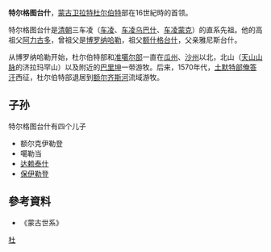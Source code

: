 '''特尔格图台什'''，[[蒙古|蒙古]][[卫拉特|卫拉特]][[杜尔伯特部_(绰罗斯氏)|杜尔伯特]]部在16世紀時的首领。

特尔格图台什是[[清朝|清朝]]三车凌（[[车凌|车凌]]、[[车凌乌巴什|车凌乌巴什]]、[[车凌蒙克|车凌蒙克]]）的直系先祖。他的高祖父[[阿力古多|阿力古多]]，曾祖父是[[博罗纳哈勒|博罗纳哈勒]]，祖父[[额什格台什|额什格台什]]，父亲雅尼斯台什。

从博罗纳哈勒开始，杜尔伯特部和[[准噶尔部|准噶尔部]]一直在[[瓜州|瓜州]]、[[沙州|沙州]]以北，北山（[[天山山脉|天山山脉]]的济拉玛罕山）以及附近的[[巴里坤|巴里坤]]一带游牧。后来，1570年代，[[土默特部|土默特部]][[俺答汗|俺答汗]]西征，杜尔伯特部退居到[[额尔齐斯河|额尔齐斯河]]流域游牧。

==子孙==
;特尔格图台什有四个儿子
* 额尔克伊勒登
* 噶勒当
* [[达赖泰什|达赖泰什]]
* [[保伊勒登|保伊勒登]]

==參考資料==
*《蒙古世系》

[[Category:卫拉特史|杜]]